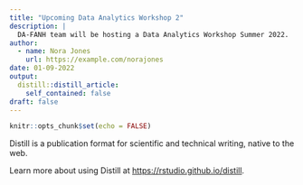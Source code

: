 ```yaml
---
title: "Upcoming Data Analytics Workshop 2"
description: |
  DA-FANH team will be hosting a Data Analytics Workshop Summer 2022.
author:
  - name: Nora Jones
    url: https://example.com/norajones
date: 01-09-2022
output:
  distill::distill_article:
    self_contained: false
draft: false
---
```



```r
knitr::opts_chunk$set(echo = FALSE)
```

Distill is a publication format for scientific and technical writing, native to the web.

Learn more about using Distill at <https://rstudio.github.io/distill>.


